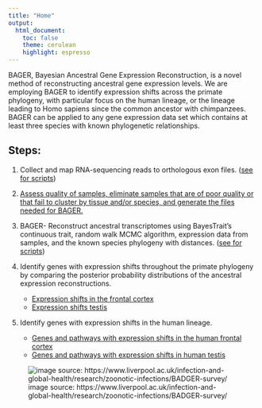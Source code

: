 ```yaml
---
title: "Home"
output:
  html_document:
    toc: false
    theme: cerulean
    highlight: espresso
---
```


BAGER, Bayesian Ancestral Gene Expression Reconstruction, is a novel method of reconstructing ancestral gene expression levels. We are employing BAGER to identify expression shifts across the primate phylogeny, with particular focus on the human lineage, or the lineage leading to Homo sapiens since the common ancestor with chimpanzees. BAGER can be applied to any gene expression data set which contains at least three species with known phylogenetic relationships.

## Steps:

 1) Collect and map RNA-sequencing reads to orthologous exon files. ([see for scripts](https://github.com/erinfry6/RNASeqRealignAcrossPrimates))
 
 2) [Assess quality of samples, eliminate samples that are of poor quality or that fail to cluster by tissue and/or species, and generate the files needed for BAGER.](PrepDataforBAGER.html)

 3) BAGER- Reconstruct ancestral transcriptomes using BayesTrait’s continuous trait, random walk MCMC algorithm, expression data from samples, and the known species phylogeny with distances. ([see for scripts](https://github.com/erinfry6/AncGeneExpReconstructionBT))

 4) Identify genes with expression shifts throughout the primate phylogeny by comparing the posterior probability distributions of the ancestral expression reconstructions. 
    - [Expression shifts in the frontal cortex](BrainIdentifyShiftsInAllLineages.html)
    - [Expression shifts testis](TestisIdentifyShiftsInAllLineages.html)
 
 5) Identify genes with expression shifts in the human lineage.
    - [Genes and pathways with expression shifts in the human frontal cortex](BrainBAGERAnalysis.html)
    - [Genes and pathways with expression shifts in human testis](TestisBAGERAnalysis.html)

![image source: https://www.liverpool.ac.uk/infection-and-global-health/research/zoonotic-infections/BADGER-survey/](https://www.liverpool.ac.uk/media/livacuk/infectionandglobalhealth/BADGER.jpg)
